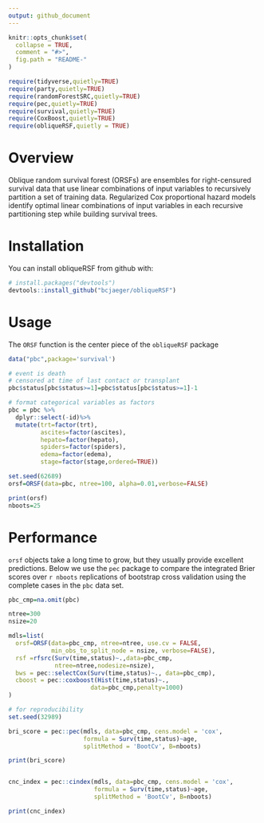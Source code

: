 ```yaml
---
output: github_document
---
```


<!-- README.md is generated from README.Rmd. Please edit that file -->

```r
knitr::opts_chunk$set(
  collapse = TRUE,
  comment = "#>",
  fig.path = "README-"
)

require(tidyverse,quietly=TRUE)
require(party,quietly=TRUE)
require(randomForestSRC,quietly=TRUE)
require(pec,quietly=TRUE)
require(survival,quietly=TRUE)
require(CoxBoost,quietly=TRUE)
require(obliqueRSF,quietly = TRUE)

```



# Overview

Oblique random survival forest (ORSFs) are ensembles for right-censured survival data that use linear combinations of input variables to recursively partition a set of training data. Regularized Cox proportional hazard models identify optimal linear combinations of input variables in each recursive partitioning step while building survival trees.

# Installation

You can install obliqueRSF from github with:

```r
# install.packages("devtools")
devtools::install_github("bcjaeger/obliqueRSF")
```


# Usage

The `ORSF` function is the center piece of the `obliqueRSF` package 


```r


data("pbc",package='survival')

# event is death
# censored at time of last contact or transplant
pbc$status[pbc$status>=1]=pbc$status[pbc$status>=1]-1

# format categorical variables as factors
pbc = pbc %>% 
  dplyr::select(-id)%>%
  mutate(trt=factor(trt),
         ascites=factor(ascites),
         hepato=factor(hepato),
         spiders=factor(spiders),
         edema=factor(edema),
         stage=factor(stage,ordered=TRUE))

set.seed(62689)
orsf=ORSF(data=pbc, ntree=100, alpha=0.01,verbose=FALSE)

print(orsf)
nboots=25

```

# Performance

`orsf` objects take a long time to grow, but they usually provide excellent predictions. Below we use the `pec` package to compare the integrated Brier scores over `r nboots` replications of bootstrap cross validation using the complete cases in the `pbc` data set.

```r

pbc_cmp=na.omit(pbc)

ntree=300
nsize=20

mdls=list(
  orsf=ORSF(data=pbc_cmp, ntree=ntree, use.cv = FALSE, 
            min_obs_to_split_node = nsize, verbose=FALSE),
  rsf =rfsrc(Surv(time,status)~.,data=pbc_cmp,
             ntree=ntree,nodesize=nsize),
  bws = pec::selectCox(Surv(time,status)~., data=pbc_cmp),
  cboost = pec::coxboost(Hist(time,status)~.,
                       data=pbc_cmp,penalty=1000)
)

# for reproducibility
set.seed(32989) 

bri_score = pec::pec(mdls, data=pbc_cmp, cens.model = 'cox',
                     formula = Surv(time,status)~age, 
                     splitMethod = 'BootCv', B=nboots)

print(bri_score)


cnc_index = pec::cindex(mdls, data=pbc_cmp, cens.model = 'cox',
                        formula = Surv(time,status)~age, 
                        splitMethod = 'BootCv', B=nboots)

print(cnc_index)


```




